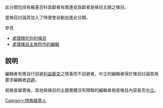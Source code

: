 {{tracking category}}
此分類包括有維基百科貢獻者有關連或貢獻者是條目主題之條目。

當條目討論頁加入了{{tlx|Connected contributor}}時便會自動加進此分類。

;參見
*[[:WP:BIOSELF|處理關於你的條目]]
*[[:WP:BLPEDIT|處理條目主角所作的編輯]]

==說明==
編輯者有應自行迴避[[Wikipedia:利益衝突|利益衝突]]之情事而不迴避者，中立的編輯者得於條目討論頁用{{tl|Connected contributor}}要求編輯者[[Wikipedia:利益衝突|迴避]]。

經檢查屬實後，其他與條目的主題實體沒有關聯的編輯者檢查條目內容是否[[Wikipedia:中立的观点|中立]]。

[[Category:特殊維基人|Category:特殊維基人]]